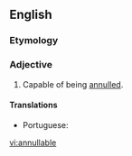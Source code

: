 ==English==

===Etymology===
{{suffix|en|annul|able}}

===Adjective===
{{en-adj|-}}

# Capable of being [[annul]]led.

====Translations====
{{trans-top|capable of being annulled}}
* Portuguese: {{t+|pt|anulável}}
{{trans-mid}}
{{trans-bottom}}

[[vi:annullable]]
